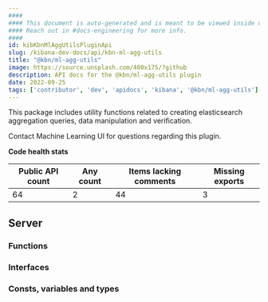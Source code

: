 ```yaml
---
####
#### This document is auto-generated and is meant to be viewed inside our experimental, new docs system.
#### Reach out in #docs-engineering for more info.
####
id: kibKbnMlAggUtilsPluginApi
slug: /kibana-dev-docs/api/kbn-ml-agg-utils
title: "@kbn/ml-agg-utils"
image: https://source.unsplash.com/400x175/?github
description: API docs for the @kbn/ml-agg-utils plugin
date: 2022-09-25
tags: ['contributor', 'dev', 'apidocs', 'kibana', '@kbn/ml-agg-utils']
---
```


This package includes utility functions related to creating elasticsearch aggregation queries, data manipulation and verification.

Contact Machine Learning UI for questions regarding this plugin.

**Code health stats**

| Public API count  | Any count | Items lacking comments | Missing exports |
|-------------------|-----------|------------------------|-----------------|
| 64 | 2 | 44 | 3 |

## Server

### Functions
<DocDefinitionList data={kbnMlAggUtilsObj.server.functions}/>

### Interfaces
<DocDefinitionList data={kbnMlAggUtilsObj.server.interfaces}/>

### Consts, variables and types
<DocDefinitionList data={kbnMlAggUtilsObj.server.misc}/>

